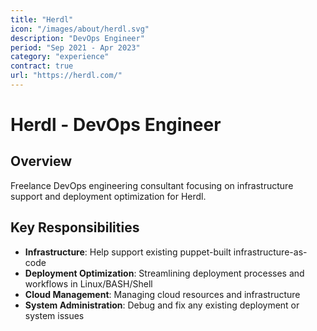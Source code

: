 ```yaml
---
title: "Herdl"
icon: "/images/about/herdl.svg"
description: "DevOps Engineer"
period: "Sep 2021 - Apr 2023"
category: "experience"
contract: true
url: "https://herdl.com/"
---
```


# Herdl - DevOps Engineer

## Overview

Freelance DevOps engineering consultant focusing on infrastructure support and deployment optimization for Herdl.

## Key Responsibilities

- **Infrastructure**: Help support existing puppet-built infrastructure-as-code
- **Deployment Optimization**: Streamlining deployment processes and workflows in Linux/BASH/Shell
- **Cloud Management**: Managing cloud resources and infrastructure
- **System Administration**: Debug and fix any existing deployment or system issues
